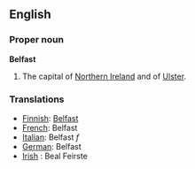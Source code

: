 ==English==

===Proper noun===
'''Belfast'''
# The capital of [[Northern Ireland]] and of [[Ulster]].

===Translations===
*[[Finnish]]: [[Belfast]]
*[[French]]: Belfast
*[[Italian]]: Belfast ''f''
*[[German]]: Belfast
*[[Irish]] : Beal Feirste